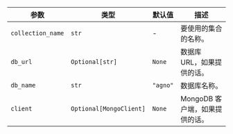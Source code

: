 | 参数              | 类型                    | 默认值 | 描述                                   |
| ------------------- | ----------------------- | ------ | -------------------------------------- |
| `collection_name`   | `str`                   | -      | 要使用的集合的名称。                     |
| `db_url`            | `Optional[str]`         | `None` | 数据库 URL，如果提供的话。             |
| `db_name`           | `str`                   | `"agno"`| 数据库名称。                           |
| `client`            | `Optional[MongoClient]` | `None` | MongoDB 客户端，如果提供的话。 |